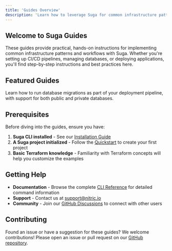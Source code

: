 ```yaml
---
title: 'Guides Overview'
description: 'Learn how to leverage Suga for common infrastructure patterns and workflows'
---
```


## Welcome to Suga Guides

These guides provide practical, hands-on instructions for implementing common infrastructure patterns and workflows with Suga. Whether you're setting up CI/CD pipelines, managing databases, or deploying applications, you'll find step-by-step instructions and best practices here.

## Featured Guides

<CardGroup cols={2}>
  <Card title="Database Migrations" icon="database" href="/guides/database-migration">
    Learn how to run database migrations as part of your deployment pipeline, with support for both public and private databases.
  </Card>
</CardGroup>

## Prerequisites

Before diving into the guides, ensure you have:

1. **Suga CLI installed** - See our [Installation Guide](/cli/installation)
2. **A Suga project initialized** - Follow the [Quickstart](/quickstart) to create your first project
3. **Basic Terraform knowledge** - Familiarity with Terraform concepts will help you customize the examples

## Getting Help

- **Documentation** - Browse the complete [CLI Reference](/cli/introduction) for detailed command information
- **Support** - Contact us at [support@nitric.io](mailto:support@nitric.io)
- **Community** - Join our [GitHub Discussions](https://github.com/nitrictech/suga/discussions) to connect with other users

## Contributing

Found an issue or have a suggestion for these guides? We welcome contributions! Please open an issue or pull request on our [GitHub repository](https://github.com/nitrictech/suga).